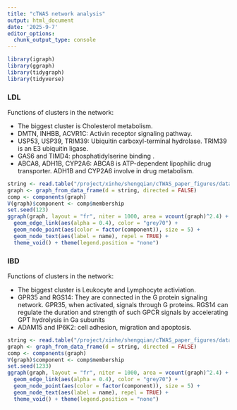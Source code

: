 ```yaml
---
title: "cTWAS network analysis"
output: html_document
date: '2025-9-7'
editor_options: 
  chunk_output_type: console
---
```



```r
library(igraph)
library(ggraph)
library(tidygraph)
library(tidyverse)
```

### LDL
Functions of clusters in the network: 

* The biggest cluster is Cholesterol metabolism.
* DMTN, INHBB, ACVR1C: Activin receptor signaling pathway. 
* USP53, USP39, TRIM39: Ubiquitin carboxyl-terminal hydrolase. TRIM39 is an E3 ubiquitin ligase. 
* GAS6 and TIMD4: phosphatidylserine binding .
* ABCA8, ADH1B, CYP2A6: ABCA8 is ATP-dependent lipophilic drug transporter. ADH1B and CYP2A6 involve in drug metabolism.
```r
string <- read.table("/project/xinhe/shengqian/cTWAS_paper_figures/data/string_LDL.tsv",header = F)
graph <- graph_from_data_frame(d = string, directed = FALSE)
comp <- components(graph)
V(graph)$component <- comp$membership
set.seed(123)
ggraph(graph, layout = "fr", niter = 1000, area = vcount(graph)^2.4) +
  geom_edge_link(aes(alpha = 0.4), color = "grey70") +
  geom_node_point(aes(color = factor(component)), size = 5) +
  geom_node_text(aes(label = name), repel = TRUE) +
  theme_void() + theme(legend.position = "none")
```

### IBD
Functions of clusters in the network:

* The biggest cluster is Leukocyte and Lymphocyte activiation. 
* GPR35 and RGS14: They are connected in the G protein signaling network. GPR35, when activated, signals through G proteins. RGS14 can regulate the duration and strength of such GPCR signals by accelerating GPT hydrolysis in Ga subunits
* ADAM15 and IP6K2: cell adhesion, migration and apoptosis. 

```r
string <- read.table("/project/xinhe/shengqian/cTWAS_paper_figures/data/string_IBD.tsv",header = F)
graph <- graph_from_data_frame(d = string, directed = FALSE)
comp <- components(graph)
V(graph)$component <- comp$membership
set.seed(1233)
ggraph(graph, layout = "fr", niter = 1000, area = vcount(graph)^2.4) +
  geom_edge_link(aes(alpha = 0.4), color = "grey70") +
  geom_node_point(aes(color = factor(component)), size = 5) +
  geom_node_text(aes(label = name), repel = TRUE) +
  theme_void() + theme(legend.position = "none")
```